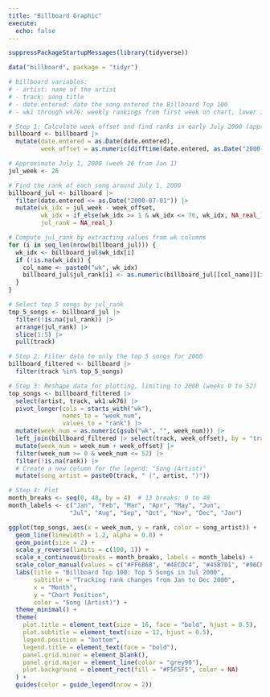 ```yaml
---
title: "Billboard Graphic"
execute:
  echo: false
---
```


```r
suppressPackageStartupMessages(library(tidyverse))
```


```r
data("billboard", package = "tidyr")

# billboard variables:
# - artist: name of the artist
# - track: song title
# - date.entered: date the song entered the Billboard Top 100
# - wk1 through wk76: weekly rankings from first week on chart, lower is better

# Step 1: Calculate week offset and find ranks in early July 2000 (approx. week 26)
billboard <- billboard |> 
  mutate(date.entered = as.Date(date.entered),
         week_offset = as.numeric(difftime(date.entered, as.Date("2000-01-01"), units = "weeks")))

# Approximate July 1, 2000 (week 26 from Jan 1)
jul_week <- 26

# Find the rank of each song around July 1, 2000
billboard_jul <- billboard |> 
  filter(date.entered <= as.Date("2000-07-01")) |> 
  mutate(wk_idx = jul_week - week_offset,
         wk_idx = if_else(wk_idx >= 1 & wk_idx <= 76, wk_idx, NA_real_),
         jul_rank = NA_real_)

# Compute jul_rank by extracting values from wk columns
for (i in seq_len(nrow(billboard_jul))) {
  wk_idx <- billboard_jul$wk_idx[i]
  if (!is.na(wk_idx)) {
    col_name <- paste0("wk", wk_idx)
    billboard_jul$jul_rank[i] <- as.numeric(billboard_jul[[col_name]][i])
  }
}

# Select top 5 songs by jul_rank
top_5_songs <- billboard_jul |> 
  filter(!is.na(jul_rank)) |> 
  arrange(jul_rank) |> 
  slice(1:5) |> 
  pull(track)

# Step 2: Filter data to only the top 5 songs for 2000
billboard_filtered <- billboard |> 
  filter(track %in% top_5_songs)

# Step 3: Reshape data for plotting, limiting to 2000 (weeks 0 to 52)
top_songs <- billboard_filtered |> 
  select(artist, track, wk1:wk76) |> 
  pivot_longer(cols = starts_with("wk"),
               names_to = "week_num",
               values_to = "rank") |> 
  mutate(week_num = as.numeric(gsub("wk", "", week_num))) |> 
  left_join(billboard_filtered |> select(track, week_offset), by = "track") |> 
  mutate(week_num = week_num + week_offset) |> 
  filter(week_num >= 0 & week_num <= 52) |> 
  filter(!is.na(rank)) |> 
  # Create a new column for the legend: "Song (Artist)"
  mutate(song_artist = paste0(track, " (", artist, ")"))

# Step 4: Plot
month_breaks <- seq(0, 48, by = 4)  # 13 breaks: 0 to 48
month_labels <- c("Jan", "Feb", "Mar", "Apr", "May", "Jun", 
                 "Jul", "Aug", "Sep", "Oct", "Nov", "Dec", "Jan")

ggplot(top_songs, aes(x = week_num, y = rank, color = song_artist)) +
  geom_line(linewidth = 1.2, alpha = 0.8) +
  geom_point(size = 2) +
  scale_y_reverse(limits = c(100, 1)) +
  scale_x_continuous(breaks = month_breaks, labels = month_labels) +
  scale_color_manual(values = c("#FF6B6B", "#4ECDC4", "#45B7D1", "#96CEB4", "#FFEEAD")) +
  labs(title = "Billboard Top 100: Top 5 Songs in Jul 2000",
       subtitle = "Tracking rank changes from Jan to Dec 2000",
       x = "Month",
       y = "Chart Position",
       color = "Song (Artist)") +
  theme_minimal() +
  theme(
    plot.title = element_text(size = 16, face = "bold", hjust = 0.5),
    plot.subtitle = element_text(size = 12, hjust = 0.5),
    legend.position = "bottom",
    legend.title = element_text(face = "bold"),
    panel.grid.minor = element_blank(),
    panel.grid.major = element_line(color = "grey90"),
    plot.background = element_rect(fill = "#F5F5F5", color = NA)
  ) +
  guides(color = guide_legend(nrow = 2))
```
